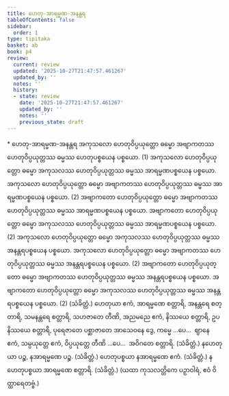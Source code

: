 ```yaml
---
title: ဟေတု-အာရမ္မဏ-အနန္တရ
tableOfContents: false
sidebar:
  order: 1
type: tipitaka
basket: ab
book: p4
review:
  current: review
  updated: '2025-10-27T21:47:57.461267'
  updated_by: ''
  notes: ''
  history:
  - state: review
    date: '2025-10-27T21:47:57.461267'
    updated_by: ''
    notes: ''
    previous_state: draft
---
```



<ReviewStatus review={frontmatter.review} showDetails={true} />

<HypothesisAnnotation frontmatter={frontmatter} />

<DynamicBreadcrumb />

<Paragraph type="center" book="p4">
* ဟေတု-အာရမ္မဏ-အနန္တရ
</Paragraph>

<Division number="18" book="p4" e="ch" v="39" p="571">

<Paragraph number="994" book="p4">
အကုသလော ဟေတုဝိပ္ပယုတ္တော ဓမ္မော အဗျာကတဿ ဟေတုဝိပ္ပယုတ္တဿ ဓမ္မဿ ဟေတုပစ္စယေန ပစ္စယော. (1)
</Paragraph>

<Paragraph number="995" book="p4">
အကုသလော ဟေတုဝိပ္ပယုတ္တော ဓမ္မော အကုသလဿ ဟေတုဝိပ္ပယုတ္တဿ ဓမ္မဿ အာရမ္မဏပစ္စယေန ပစ္စယော. အကုသလော ဟေတုဝိပ္ပယုတ္တော ဓမ္မော အဗျာကတဿ ဟေတုဝိပ္ပယုတ္တဿ ဓမ္မဿ အာရမ္မဏပစ္စယေန ပစ္စယော. (2)
</Paragraph>

<Paragraph number="996" book="p4">
အဗျာကတော ဟေတုဝိပ္ပယုတ္တော ဓမ္မော အဗျာကတဿ ဟေတုဝိပ္ပယုတ္တဿ ဓမ္မဿ အာရမ္မဏပစ္စယေန ပစ္စယော. အဗျာကတော ဟေတုဝိပ္ပယုတ္တော ဓမ္မော အကုသလဿ ဟေတုဝိပ္ပယုတ္တဿ ဓမ္မဿ အာရမ္မဏပစ္စယေန ပစ္စယော. (2)
</Paragraph>

<Paragraph number="997" book="p4">
အကုသလော ဟေတုဝိပ္ပယုတ္တော ဓမ္မော အကုသလဿ ဟေတုဝိပ္ပယုတ္တဿ ဓမ္မဿ အနန္တရပစ္စယေန ပစ္စယော. အကုသလော ဟေတုဝိပ္ပယုတ္တော ဓမ္မော အဗျာကတဿ ဟေတုဝိပ္ပယုတ္တဿ ဓမ္မဿ အနန္တရပစ္စယေန ပစ္စယော. (2)
</Paragraph>

<Paragraph number="998" book="p4">
အဗျာကတော ဟေတုဝိပ္ပယုတ္တော ဓမ္မော အဗျာကတဿ ဟေတုဝိပ္ပယုတ္တဿ ဓမ္မဿ အနန္တရပစ္စယေန ပစ္စယော. အဗျာကတော ဟေတုဝိပ္ပယုတ္တော ဓမ္မော အကုသလဿ ဟေတုဝိပ္ပယုတ္တဿ ဓမ္မဿ အနန္တရပစ္စယေန ပစ္စယော. (2) (သံခိတ္တံ.)
</Paragraph>

</Division>
<Division number="19" book="p4" e="ch" v="39" p="571">

<Paragraph number="999" book="p4">
ဟေတုယာ ဧကံ, အာရမ္မဏေ စတ္တာရိ, အနန္တရေ စတ္တာရိ, သမနန္တရေ စတ္တာရိ, သဟဇာတေ တီဏိ, အညမညေ ဧကံ, နိဿယေ စတ္တာရိ, ဥပနိဿယေ စတ္တာရိ, ပုရေဇာတေ ပစ္ဆာဇာတေ အာသေဝနေ ဒွေ, ကမ္မေ …ပေ…  ဈာနေ ဧကံ, သမ္ပယုတ္တေ ဧကံ, ဝိပ္ပယုတ္တေ တီဏိ …ပေ…  အဝိဂတေ စတ္တာရိ. (သံခိတ္တံ.)
</Paragraph>

<Paragraph number="1000" book="p4">
နဟေတုယာ ပဉ္စ, နအာရမ္မဏေ ပဉ္စ. (သံခိတ္တံ.)
</Paragraph>

<Paragraph number="1001" book="p4">
ဟေတုပစ္စယာ နအာရမ္မဏေ ဧကံ. (သံခိတ္တံ.)
</Paragraph>

<Paragraph number="1002" book="p4">
နဟေတုပစ္စယာ အာရမ္မဏေ စတ္တာရိ. (သံခိတ္တံ.)
</Paragraph>

<Paragraph number="1003" book="p4">
(ယထာ ကုသလတ္တိကေ ပဉှာဝါရံ, ဧဝံ ဝိတ္ထာရေတဗ္ဗံ.)
</Paragraph>
</Division>